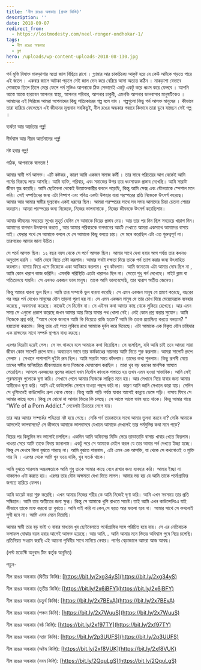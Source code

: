 ```yaml
---
title: 'নীল রঙের অন্ধকার (প্রথম কিস্তি)'
description: ''
date: 2018-09-07
redirect_from:
  - https://lostmodesty.com/neel-ronger-ondhokar-1/
tags:
  - নীল রঙের অন্ধকার
  - ব্লগ
hero: /uploads/wp-content-uploads-2018-08-130.jpg
---
```


পর্ন মুভি বিষাক্ত মাকড়াশার মতো জাল বিছিয়ে রাখে । গ্ল্যামার আর চাকচিক্যে আকৃষ্ট হয়ে যে কেউ আটকে পড়তে পারে এই জালে । একবার জালে আটকা পড়লে সেই জাল ভেদ করে বেরিয়ে আসা অত্যন্ত কঠিন । মাকড়াশা যেভাবে পোকাকে তিলে তিলে মেরে ফেলে পর্ন মুভিও আপনাকে ঠিক সেভাবেই একটু একটু করে ধ্বংস করে ফেলবে । আপনি আস্তে আস্তে হারাবেন আপনার স্বাস্থ্য, আপনার পরিবার, আপনার চাকুরী, এমনকি আপনার ভালবাসার মানুষটিকেও । আমাদের এই সিরিজে আমরা আপনাদের কিছু সত্যিকারের গল্প বলে যাব । গল্পগুলো কিছু পর্ন আসক্ত মানুষের । কীভাবে তারা হারিয়ে ফেলেছেন এই জীবনের মূল্যবান সবকিছুই, নীল রঙের অন্ধকার গহ্বরে কিভাবে তারা ডুবে যাচ্ছেন সেই গল্প ।

ব্যর্থতা আর আর্দ্রতার গল্প!

দীর্ঘশ্বাস আর নীরব আর্তনাদের গল্প!

নষ্ট হবার গল্প!

পাঠক, আপনাকে স্বাগতম !

আমার স্বামী পর্ন আসক্ত। এটি কষ্টকর , কারণ আমি একজন সমাজ কর্মী । তার সাথে পরিচয়ের আগ থেকেই আমি পর্নের বিরুদ্ধে লড়ে আসছি। আমি ব্যক্তি, পরিবার, এবং সমাজের উপর তার ধ্বংসাত্মক প্রভাব দেখেছি। আমি সারাটা জীবন যুদ্ধ করেছি। আমি ছোটবেলা থেকেই উত্ত্যাক্তকারীর কবলে পড়েছি, কিন্তু আমি সেক্স এবং যৌনতাকে স্পেশাল মনে করি। সেই দম্পতিদের জন্য এটা নিষ্পাপ এবং পবিত্র একটা উপহার যারা পরস্পরের প্রতি নিজেকে উৎসর্গ করেছে। আমার আর আমার স্বামীর মূল্যবোধ একই ধরনের ছিল। আমরা পরস্পরের সাথে সব সময় আমাদের চিন্তা চেতনা শেয়ার করতাম। আমরা পরস্পরের জন্য নিজেকে, নিজের ভালবাসাকে , নিজের জীবনকে উৎসর্গ করেছিলাম।

আমার জীবনের সবচেয়ে সুখের মুহূর্ত যেদিন সে আমাকে বিয়ের প্রস্তাব দেয়। আর তার পর দিন ছিল সবচেয়ে খারাপ দিন। আমাদের বাগদান উদযাপন করতে , আর আমার পরিবারকে বাগদানের আংটি দেখাতে আমরা একসাথে আমাদের বাসায় যাই। ফেরার পথে সে আমাকে বললে যে সে আমাকে কিছু বলতে চায়। সে মনে করেছিল এটা এত গুরুত্বপূর্ণ না। তারপরেও আমার জানা উচিত।

সে পর্নে আসক্ত ছিল। ১২ বছর বয়স থেকে সে পর্নে আসক্ত ছিল। আমার সাথে দেখা হবার আগ পর্যন্ত তার কখনও অনুতাপ হয়নি । আমি মেনে নিতে চেষ্টা করলাম। আমার সবটা দক্ষতা দিয়ে তাকে পর্ন ত্যাগ করার জন্য উৎসাহিত করলাম। বাসায় ফিরে এসে নিজেকে একা আবিষ্কার করলাম। খুব কাঁদলাম। আমি জানতাম এটা আমার দোষ ছিল না , আমি কোন খারাপ কাজ করিনি। এমনকি পরিস্থিতি এতটা খারাপও ছিল না। সেতো শুধু পর্ন দেখেছে। নাইট ক্লাব বা পতিতালয়ে যায়নি। সে এখনও একজন ভাল মানুষ। তাকে আমি ভালবেসেছি, তার খারাপ অতীত জেনেও।

কিন্তু আমার ধারনা ভুল ছিল। আমি তার সম্পর্কে ভুল ধারনা করেছি। সে এমন একজন মানুষ যে প্রমাণ করেছে, বছরের পর বছর পর্ন দেখেও মানুষের যৌন তাড়না পুরণ হয় না। সে এমন একজন মানুষ যে তার চোখ দিয়ে মেয়েদেরকে ব্যবহার করেছে , অবমাননা করেছে। কাজেই সে নির্দোষ না। সে এইসব কথা আমার কাছ থেকে লুকিয়ে রেখেছে। আর এমন সময় সে এগুলো প্রকাশ করেছে জখন আমার আর ফিরে যাবার পথ খোলা নেই। নেই কোন প্রশ্ন করার সুযোগ। আমি নিজেকে প্রশ্ন করি, "আগে থেকে জানলে আমি কি বিয়েতে রাজি হতাম? আমি কি তাকে প্রায়শ্চিত্ত করতে বলতাম? " হয়তোবা করতাম। কিন্তু তার এই সত্য লুকিয়ে রাখা আমাকে দুর্বল করে দিয়েছে। এটা আমাকে এক বিকৃত যৌন চাহিদার এক রাক্ষসের সাথে সম্পর্ক স্থাপনে বাধ্য করছে।

এরপর বিয়েটা হয়েই গেল। সে সৎ থাকবে বলে আমাকে কথা দিয়েছিল। সে বলেছিল, যদি আমি চাই তবে আমরা সারা জীবন কোন সাপোর্ট গ্রুপে যাব। অবচেতন ভাবে তার কর্মকাণ্ডের দায়ভার আমি নিতে শুরু করলাম। আমরা সাপোর্ট গ্রুপে গেলাম । সেখানে পাশাপাশি দুইটা রুম ছিল। আমি সারাটা সময় কাঁদলাম। তাদের কথা শুনলাম। কিছু রূপসী মেয়ে তাদের সঙ্গীর অনিয়ন্ত্রিত জীবনযাত্রার জন্য নিজেকে দোষারোপ করছিল । তারা খুব বড় ধরনের মানসিক আঘাত পেয়েছিল। আসলে একজনের ভুলের কারণে যখন নির্দোষ কাওকে পস্তাতে হয় তখন এমন হওয়া স্বাভাবিক। আমি সেই পুরুষমানুষ গুলোকে ঘৃণা করি। সেখানে গেলে আমার নিজেকে লাঞ্ছিত মনে হয়। আর সেখানে নিয়ে যাবার জন্য আমার স্বামীকেও ঘৃণা করি। আমি এই কাউন্সেলিং সেশনে যাওয়া পছন্দ করি না। কারণ আমি জানি সেখানে কারা যায়। সেদিন সে খুশিমনেই কাউন্সেলিং গ্রুপ থেকে ফেরে। কিন্তু আমি গাড়ি পর্যন্ত যাবার আগেই কান্নায় ভেঙ্গে পড়ি। বাসায় ফিরে সে আমার কাছে বসে। কিন্তু সে বোঝে না আমার ভিতর কি চলছে। সে আস্তে আস্তে ভাল হতে থাকে। কিন্তু আমার গায়ে “Wife of a Porn Addict.” লেবেলটা চিরতরে লেগে যায়।

তার আর আমার সম্পর্কের পবিত্রতা নষ্ট হয়ে গেছে। সেকি পর্ন তারকাদের সাথে আমার তুলনা করবে না? সেকি আমাকে আসলেই ভালবাসবে? সে কীভাবে আমাকে ভালবাসবে যেখানে আমাকে দেখলেই তার পর্নমুভির কথা মনে পড়ে?

বিয়ের পর কিছুদিন সব ভালোই চলছিল। একদিন আমি অফিসের মিটিং সেরে তাড়াতাড়ি বাসায় খাবার খেতে ফিরলাম। খাওয়া সেরে আমি তাকে বিদায় জানালাম। একটু পরে সে আমাকে মেইল করল যে তার আবার পর্ন দেখতে ইচ্ছা হচ্ছে। কিন্তু সে দেখবে কিনা বুঝতে পারছে না। আমি বুঝতে পারলাম , এটা এমন এক আসক্তি, যা থেকে সে কখনোওই ও মুক্তি পায় নি । এরপর থেকে আমি খুব ভয়ে থাকি, খুব সতর্ক থাকে।

আমি বুঝতে পারলাম অন্তরঙ্গতাকে আমি শুধু তাকে আমার কাছে বেধে রাখার জন্য ব্যবহার করি। আমার ইচ্ছা না থাকলেও এটা করতে হয়। এরপর তার যৌন অক্ষমতা দেখা দিতে লাগল। আমার ভয় হয় যে আমি তাকে পর্নোগ্রাফির জগতে হারিয়ে ফেলব।

আমি ডায়েট করা শুরু করেছি। এখন আমার নিজের শরীর কে আমি নিজেই ঘৃণা করি। আমি এখন সবসময় তার প্রতি সন্ধিহান। আমি তার অতীতের জন্য ক্ষুব্ধ। কিন্তু সে আমাকে খুশি রাখতে সচেষ্ট।তাই আমি এখন কাউন্সেলিংএ যাই কীভাবে তাকে মাফ করবো তা বুঝতে। আমি যাই করি না কেন,সে হয়ত আর ভালো হবে না। আমার সাথে সে কখনোই সুখী হবে না। আমি এসব মেনে নিয়েছি।

আমার স্বামী তার বড় ভাই ও বাবার মাধ্যমে খুব ছোটবেলাতে পর্নোগ্রাফির সঙ্গে পরিচিত হয়ে যায়। সে এর নেতিবাচক ফলাফল বোঝার বয়স হবার আগেই আসক্ত হয়েছে। আর আমি... আমি আমার মনে ভিতর অবিশ্বাস পুষে নিয়ে চলেছি। প্রতিনিয়ত সংগ্রাম করছি এই অচেনা পৃথিবীর সাথে মানিয়ে নেবার। পর্নের বেড়াজালে আমরা আজ আবদ্ধ।

(লস্ট মডেস্টি অনুবাদ টিম কর্তৃক অনূদিত)

পড়ুন-

নীল রঙের অন্ধকার (দ্বিতীয় কিস্তি): [https://bit.ly/2xg34yS](https://bit.ly/2xg34yS)

নীল রঙের অন্ধকার (তৃতীয় কিস্তি): [https://bit.ly/2x6jBFY](https://bit.ly/2x6jBFY)

নীল রঙের অন্ধকার (চতুর্থ কিস্তি): [https://bit.ly/2x7BEvA](https://bit.ly/2x7BEvA)

নীল রঙের অন্ধকার (পঞ্চম কিস্তি): [https://bit.ly/2x7WuuS](https://bit.ly/2x7WuuS)

নীল রঙের অন্ধকার (ষষ্ঠ কিস্তি): [https://bit.ly/2xf97TY](https://bit.ly/2xf97TY)

নীল রঙের অন্ধকার (সপ্তম কিস্তি): [https://bit.ly/2p3UUFS](https://bit.ly/2p3UUFS)

নীল রঙের অন্ধকার (অষ্টম কিস্তি): [https://bit.ly/2xf8VUK](https://bit.ly/2xf8VUK)

নীল রঙের অন্ধকার (নবম কিস্তি): [https://bit.ly/2QquLgS](https://bit.ly/2QquLgS)
